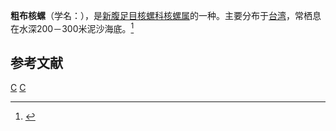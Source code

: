 {{Speciesbox
| genus = Cancellaria
| species = fulva
| authority = Lee et Lan, 2002
}}
'''粗布核螺'''（学名：''{{lang|la|Cancellaria fulva}}''），是[[新腹足目|新腹足目]][[核螺科|核螺科]][[核螺属|核螺属]]的一种。主要分布于[[台湾|台湾]]，常栖息在水深200－300米泥沙海底。<ref>{{cite web|url=http://shell.sinica.edu.tw/chinese/shellbase_detail.php?science_no=2938|title=国际贝库：粗布核螺|publisher=台湾贝类资料库|accessdate=2009-08-11}}</ref>

== 参考文献 ==
{{reflist}}
{{taxonbar}}

[[Category:2002年描述的动物|C]]
[[Category:核螺属|C]]